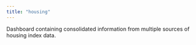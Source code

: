 ```yaml
---
title: "housing"
---
```


Dashboard containing consolidated information from multiple sources of housing index data.
